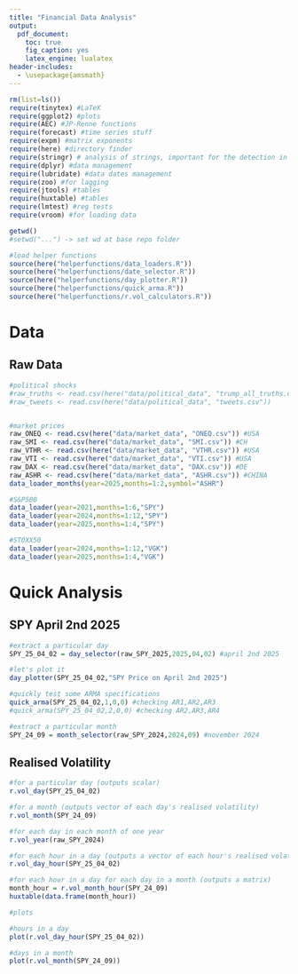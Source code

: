 ```yaml
---
title: "Financial Data Analysis"
output:
  pdf_document: 
    toc: true
    fig_caption: yes
    latex_engine: lualatex
header-includes:
  - \usepackage{amsmath}
---
```

\newpage

```r
rm(list=ls())
require(tinytex) #LaTeX
require(ggplot2) #plots
require(AEC) #JP-Renne functions
require(forecast) #time series stuff
require(expm) #matrix exponents
require(here) #directory finder
require(stringr) # analysis of strings, important for the detection in tweets
require(dplyr) #data management
require(lubridate) #data dates management
require(zoo) #for lagging
require(jtools) #tables
require(huxtable) #tables
require(lmtest) #reg tests
require(vroom) #for loading data

getwd()
#setwd("...") -> set wd at base repo folder

#load helper functions
source(here("helperfunctions/data_loaders.R"))
source(here("helperfunctions/date_selector.R"))
source(here("helperfunctions/day_plotter.R"))
source(here("helperfunctions/quick_arma.R"))
source(here("helperfunctions/r.vol_calculators.R"))
```
# Data

## Raw Data
```r

#political shocks
#raw_truths <- read.csv(here("data/political_data", "trump_all_truths.csv"))
#raw_tweets <- read.csv(here("data/political_data", "tweets.csv"))


#market prices
raw_ONEQ <- read.csv(here("data/market_data", "ONEQ.csv")) #USA
raw_SMI <- read.csv(here("data/market_data", "SMI.csv")) #CH
raw_VTHR <- read.csv(here("data/market_data", "VTHR.csv")) #USA
raw_VTI <- read.csv(here("data/market_data", "VTI.csv")) #USA
raw_DAX <- read.csv(here("data/market_data", "DAX.csv")) #DE
raw_ASHR <- read.csv(here("data/market_data", "ASHR.csv")) #CHINA
data_loader_months(year=2025,months=1:2,symbol="ASHR")

#S&P500
data_loader(year=2021,months=1:6,"SPY")
data_loader(year=2024,months=1:12,"SPY")
data_loader(year=2025,months=1:4,"SPY")

#STOXX50
data_loader(year=2024,months=1:12,"VGK")
data_loader(year=2025,months=1:4,"VGK")


```



# Quick Analysis

## SPY April 2nd 2025
```r

#extract a particular day
SPY_25_04_02 = day_selector(raw_SPY_2025,2025,04,02) #april 2nd 2025

#let's plot it
day_plotter(SPY_25_04_02,"SPY Price on April 2nd 2025") 

#quickly test some ARMA specifications
quick_arma(SPY_25_04_02,1,0,0) #checking AR1,AR2,AR3
#quick_arma(SPY_25_04_02,2,0,0) #checking AR2,AR3,AR4

#extract a particular month
SPY_24_09 = month_selector(raw_SPY_2024,2024,09) #november 2024

```

## Realised Volatility
```r
#for a particular day (outputs scalar)
r.vol_day(SPY_25_04_02) 

#for a month (outputs vector of each day's realised volatility)
r.vol_month(SPY_24_09) 

#for each day in each month of one year
r.vol_year(raw_SPY_2024)

#for each hour in a day (outputs a vector of each hour's realised volatility)
r.vol_day_hour(SPY_25_04_02) 

#for each hour in a day for each day in a month (outputs a matrix)
month_hour = r.vol_month_hour(SPY_24_09)
huxtable(data.frame(month_hour))

#plots

#hours in a day
plot(r.vol_day_hour(SPY_25_04_02))

#days in a month
plot(r.vol_month(SPY_24_09))



```











